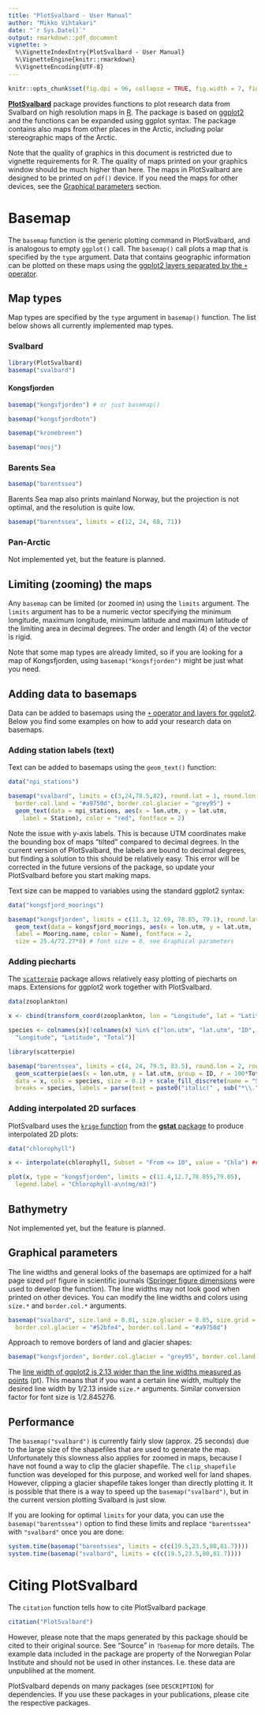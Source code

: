 ---
title: "PlotSvalbard - User Manual"
author: "Mikko Vihtakari"
date: "`r Sys.Date()`"
output: rmarkdown::pdf_document
vignette: >
  %\VignetteIndexEntry{PlotSvalbard - User Manual}
  %\VignetteEngine{knitr::rmarkdown}
  %\VignetteEncoding{UTF-8}
---


<!-- --- -->
<!-- title: "PlotSvalbard - User Manual" -->
<!-- subtitle: "Plot research data from Svalbard on maps " -->
<!-- author: -->
<!--   name: Mikko Vihtakari -->
<!--   email: mikko.vihtakari@gmail.com -->
<!-- date: "`r format(Sys.time(), '%d %B, %Y')`" -->
<!-- output: -->
<!--   bookdown::html_document2: -->
<!--     toc: true -->
<!--     theme: lumen -->
<!--     toc_float: true -->
<!--     toc_depth: 5 -->
<!--     collapsed: false -->
<!--     variant: markdown+simple_table -->
<!--     fig_caption: true -->
<!--     number_sections: false -->
<!-- --- -->


```{r setup, include = FALSE}
knitr::opts_chunk$set(fig.dpi = 96, collapse = TRUE, fig.width = 7, fig.height = 6, comment = "#>")
```

[**PlotSvalbard**](https://github.com/MikkoVihtakari/PlotSvalbard) package provides functions to plot research data from Svalbard on high resolution maps in [R](https://www.r-project.org/). The package is based on [ggplot2](http://ggplot2.tidyverse.org/reference/) and the functions can be expanded using ggplot syntax. The package contains also maps from other places in the Arctic, including polar stereographic maps of the Arctic.

Note that the quality of graphics in this document is restricted due to vignette requirements for R. The quality of maps printed on your graphics window should be much higher than here. The maps in PlotSvalbard are designed to be printed on `pdf()` device. If you need the maps for other devices, see the [Graphical parameters](#par) section.

# Basemap

The `basemap` function is the generic plotting command in PlotSvalbard, and is analogous to empty `ggplot()` call. The `basemap()` call plots a map that is specified by the `type` argument. Data that contains geographic information can be plotted on these maps using the [ggplot2 layers separated by the `+` operator](http://ggplot2.tidyverse.org/reference/).

## Map types

Map types are specified by the `type` argument in `basemap()` function. The list below shows all currently implemented map types. 

### Svalbard

```{r message=FALSE, warning=FALSE}
library(PlotSvalbard)
basemap("svalbard")
```

#### Kongsfjorden

```{r message=FALSE, warning=FALSE}
basemap("kongsfjorden") # or just basemap()
```

```{r message=FALSE, warning=FALSE}
basemap("kongsfjordbotn")
```

```{r message=FALSE, warning=FALSE}
basemap("kronebreen")
```

```{r message=FALSE, warning=FALSE}
basemap("mosj")
```

### Barents Sea

```{r message=FALSE, warning=FALSE}
basemap("barentssea")
```

Barents Sea map also prints mainland Norway, but the projection is not optimal, and the resolution is quite low.

```{r message=FALSE, warning=FALSE}
basemap("barentssea", limits = c(12, 24, 68, 71))
```

### Pan-Arctic

Not implemented yet, but the feature is planned.

## Limiting (zooming) the maps

Any `basemap` can be limited (or zoomed in) using the `limits` argument. The `limits` argument has to be a numeric vector specifying the minimum longitude, maximum longitude, minimum latitude and maximum latitude of the limiting area in decimal degrees. The order and length (4) of the vector is rigid. 

Note that some map types are already limited, so if you are looking for a map of Kongsfjorden, using `basemap("kongsfjorden")` might be just what you need.

<!-- Alternatively a [`spatialPolygons`](https://www.rdocumentation.org/packages/sp/versions/1.2-5/topics/SpatialPolygons) (OR `spatialPolygonsDataFrame`) object can be placed inside the limits argument. This allows more flexible  -->

## Adding data to basemaps

Data can be added to basemaps using the [`+` operator and layers for ggplot2](http://ggplot2.tidyverse.org/reference/). Below you find some examples on how to add your research data on basemaps.

### Adding station labels (text)

Text can be added to basemaps using the `geom_text()` function:

```{r message=FALSE, warning=FALSE}
data("npi_stations")

basemap("svalbard", limits = c(3,24,78.5,82), round.lat = 1, round.lon = 2, 
  border.col.land = "#a9750d", border.col.glacier = "grey95") + 
  geom_text(data = npi_stations, aes(x = lon.utm, y = lat.utm, 
    label = Station), color = "red", fontface = 2)
```

Note the issue with y-axis labels. This is because UTM coordinates make the bounding box of maps "tilted" compared to decimal degrees. In the current version of PlotSvalbard, the labels are bound to decimal degrees, but finding a solution to this should be relatively easy. This error will be corrected in the future versions of the package, so update your PlotSvalbard before you start making maps.  

Text size can be mapped to variables using the standard ggplot2 syntax:

```{r message=FALSE, warning=FALSE}
data("kongsfjord_moorings")

basemap("kongsfjorden", limits = c(11.3, 12.69, 78.85, 79.1), round.lat = 0.05, round.lon = 0.5) + 
  geom_text(data = kongsfjord_moorings, aes(x = lon.utm, y = lat.utm, 
  label = Mooring.name, color = Name), fontface = 2, 
  size = 25.4/72.27*8) # font size = 8, see Graphical parameters

```


### Adding piecharts

The [`scatterpie`](https://cran.r-project.org/web/packages/scatterpie/index.html) package allows relatively easy plotting of piecharts on maps. Extensions for ggplot2 work together with PlotSvalbard.

```{r}
data(zooplankton)

x <- cbind(transform_coord(zooplankton, lon = "Longitude", lat = "Latitude"), zooplankton)

species <- colnames(x)[!colnames(x) %in% c("lon.utm", "lat.utm", "ID",
  "Longitude", "Latitude", "Total")]

library(scatterpie)

basemap("barentssea", limits = c(4, 24, 79.5, 83.5), round.lon = 2, round.lat = 1) + 
  geom_scatterpie(aes(x = lon.utm, y = lat.utm, group = ID, r = 100*Total), 
  data = x, cols = species, size = 0.1) + scale_fill_discrete(name = "Species", 
  breaks = species, labels = parse(text = paste0("italic(" , sub("*\\.", "~", species), ")")))
```

### Adding interpolated 2D surfaces

PlotSvalbard uses the [`krige` function](https://www.rdocumentation.org/packages/gstat/versions/1.1-5/topics/krige) from the [**gstat** package](https://cran.r-project.org/web/packages/gstat/index.html) to produce interpolated 2D plots:

```{r}
data("chlorophyll")

x <- interpolate(chlorophyll, Subset = "From <= 10", value = "Chla") ## Interpolate

plot(x, type = "kongsfjorden", limits = c(11.4,12.7,78.855,79.05), 
  legend.label = "Chlorophyll-a\n(mg/m3)") 

```


## Bathymetry

Not implemented yet, but the feature is planned.

## Graphical parameters {#par}

The line widths and general looks of the basemaps are optimized for a half page sized `pdf` figure in scientific journals ([Springer figure dimensions](http://www.springer.com/authors/manuscript+guidelines?SGWID=0-40162-6-795162-0) were used to develop the function). The line widths may not look good when printed on other devices. You can modify the line widths and colors using `size.*` and `border.col.*` arguments.

```{r message=FALSE, warning=FALSE}
basemap("svalbard", size.land = 0.01, size.glacier = 0.05, size.grid = 0.05, 
  border.col.glacier = "#52bfe4", border.col.land = "#a9750d")
```

Approach to remove borders of land and glacier shapes:

```{r message=FALSE, warning=FALSE}
basemap("kongsfjorden", border.col.glacier = "grey95", border.col.land = "#eeeac4")
```

The [line width of ggplot2 is 2.13 wider than the line widths measured as points](https://stackoverflow.com/questions/47519624/how-is-the-line-width-size-defined-in-ggplot2/47521808#47521808) (pt). This means that if you want a certain line width, multiply the desired line width by $1/2.13$ inside `size.*` arguments. Similar conversion factor for font size is $1/2.845276$. 

## Performance

The `basemap("svalbard")` is currently fairly slow (approx. 25 seconds) due to the large size of the shapefiles that are used to generate the map. Unfortunately this slowness also applies for zoomed in maps, because I have not found a way to clip the glacier shapefile. The `clip_shapefile` function was developed for this purpose, and worked well for land shapes. However, clipping a glacier shapefile takes longer than directly plotting it. It is possible that there is a way to speed up the `basemap("svalbard")`, but in the current version plotting Svalbard is just slow. 

If you are looking for optimal `limits` for your data, you can use the `basemap("barentssea")`
option to find these limits and replace `"barentssea"` with `"svalbard"` once you are done:

```{r}
system.time(basemap("barentssea", limits = c(c(19.5,23.5,80,81.7))))
system.time(basemap("svalbard", limits = c(c(19.5,23.5,80,81.7))))
```

# Citing PlotSvalbard

The `citation` function tells how to cite PlotSvalbard package

```{r message=FALSE, warning=FALSE}
citation("PlotSvalbard")
```

However, please note that the maps generated by this package should be cited to their original source. See "Source" in `?basemap` for more details. The example data included in the package are property of the Norwegian Polar Institute and should not be used in other instances. I.e. these data are unpublihed at the moment.

PlotSvalbard depends on many packages (see `DESCRIPTION`) for dependencies. If you use these packages in your publications, please cite the respective packages.

<!-- # Stuff to be deleted -->

<!-- ## Styles -->

<!-- The `html_vignette` template includes a basic CSS theme. To override this theme you can specify your own CSS in the document metadata as follows: -->

<!--     output:  -->
<!--       rmarkdown::html_vignette: -->
<!--         css: mystyles.css -->

<!-- ## Figures -->

<!-- The figure sizes have been customised so that you can easily put two images side-by-side.  -->

<!-- ```{r, fig.show='hold'} -->
<!-- plot(1:10) -->
<!-- plot(10:1) -->
<!-- ``` -->

<!-- You can enable figure captions by `fig_caption: yes` in YAML: -->

<!--     output: -->
<!--       rmarkdown::html_vignette: -->
<!--         fig_caption: yes -->

<!-- Then you can use the chunk option `fig.cap = "Your figure caption."` in **knitr**. -->

<!-- ## More Examples -->

<!-- You can write math expressions, e.g. $Y = X\beta + \epsilon$, footnotes^[A footnote here.], and tables, e.g. using `knitr::kable()`. -->

<!-- ```{r, echo=FALSE, results='asis'} -->
<!-- knitr::kable(head(mtcars, 10)) -->
<!-- ``` -->

<!-- Also a quote using `>`: -->

<!-- > "He who gives up [code] safety for [code] speed deserves neither." -->
<!-- ([via](https://twitter.com/hadleywickham/status/504368538874703872)) -->
